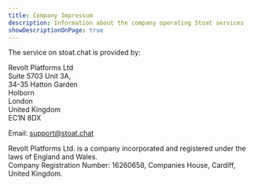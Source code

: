 ```yaml
---
title: Company Impressum
description: Information about the company operating Stoat services
showDescriptionOnPage: true
---
```


The service on stoat.chat is provided by:

Revolt Platforms Ltd \
Suite 5703 Unit 3A, \
34-35 Hatton Garden \
Holborn \
London \
United Kingdom \
EC1N 8DX

Email: support@stoat.chat

Revolt Platforms Ltd. is a company incorporated and registered under the laws of England and Wales. \
Company Registration Number: 16260658, Companies House, Cardiff, United Kingdom.
